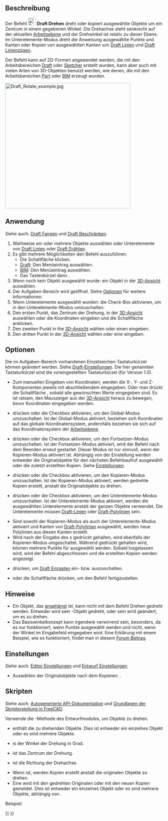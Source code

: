 <languages/>

{{Docnav/de
|[[Draft_Move/de|Verschieben]]
|[[Draft_Scale/de|Skalieren]]
|[[Draft_Workbench/de|Draft]]
|IconL=Draft_Move.svg
|IconR=Draft_Scale.svg
|IconC=Workbench_Draft.svg
}}

{{GuiCommand/de
|Name=Draft Rotate
|Name/de=Draft Drehen
|MenuLocation=Änderung → Drehen<br>Bearbeiten → Drehen
|Workbenches=[[Draft_Workbench/de|Draft]], [[BIM_Workbench/de|BIM]]
|Shortcut={{KEY|R}}{{KEY|O}}
|Version=0.7
|SeeAlso=[[Draft_SubelementHighlight/de|Draft UnterelementHervorheben]]
}}

<span id="Description"></span>
==Beschreibung==

Der Befehl [[Image:Draft_Rotate.svg|24px]] '''Draft Drehen''' dreht oder kopiert ausgewählte Objekte um ein Zentrum in einem gegebenen Winkel. Die Drehachse steht senkrecht auf der aktuellen [[Draft_SelectPlane/de|Arbeitsebene]] und der Drehwinkel ist relativ zu dieser Ebene. Im Unterelemente-Modus dreht die Anweisung ausgewählte Punkte und Kanten oder Kopien von ausgewählten Kanten von [[Draft_Line/de|Draft Linien]] und [[Draft_Wire/de|Draft Linienzügen]].

Der Befehl kann auf 2D-Formen angewendet werden, die mit den Arbeitsbereichen [[Draft Workbench/de|Draft]] oder [[Sketcher Workbench/de|Sketcher]] erstellt wurden, kann aber auch mit vielen Arten von 3D-Objekten benutzt werden, wie denen, die mit den Arbeitsbereichen [[Part Workbench/de|Part]] oder [[BIM_Workbench/de|BIM]] erzeugt wurden.

[[Image:Draft_Rotate_example.jpg|400px]]
{{Caption|Drehen eines Objekts um einen Drehpunkt}}

<span id="Usage"></span>
==Anwendung==

Siehe auch: [[Draft_Snap/de|Draft Fangen]] und [[Draft_Constrain/de|Draft Beschränken]].

# Wahlweise ein oder mehrere Objekte auswählen oder Unterelemente von [[Draft_Line/de|Draft Linien]] oder [[Draft_Wire/de|Draft Drähten]].
# Es gibt mehrere Möglichkeiten den Befehl auszuführen:
#* Die Schaltfläche {{Button|[[Image:Draft_Rotate.svg|16px]] [[Draft Rotate/de|Drehen]]}} klicken.
#* [[Draft_Workbench/de|Draft]]: Den Menüeintrag {{MenuCommand|Änderung → [[Image:Draft_Rotate.svg|16px]] Drehen}} auswählen.
#* [[BIM_Workbench/de|BIM]]: Den Menüeintrag {{MenuCommand|Bearbeiten → [[Image:Draft_Rotate.svg|16px]] Drehen}} auswählen.
#* Das Tastenkürzel {{KEY|R}} dann {{KEY|O}}.
# Wenn noch kein Objekt ausgewählt wurde: ein Objekt in der [[3D view/de|3D-Ansicht]] auswählen.
# Der Aufgaben-Bereich {{MenuCommand|Drehen}} wird geöffnet. Siehe [[#Optionen|Optionen]] für weitere Informationen.
# Wenn Unterelemente ausgewählt wurden: die Check-Box {{MenuCommand|Unterelemente ändern}} aktivieren, um in den Unterelemente-Modus umzuschalten.
# Den ersten Punkt, das Zentrum der Drehung, in der [[3D_view/de|3D-Ansicht]] auswählen oder die Koordinaten eingeben und die Schaltfläche {{Button|[[Image:Draft_AddPoint.svg|16px]] Punkt eingeben}} anklicken.
# Den zweiten Punkt in the [[3D_view/de|3D-Ansicht]] wählen oder einen {{MenuCommand|Basiswinkel}} eingeben.
# Den dritten Punkt in der [[3D_view/de|3D-Ansicht]] wählen oder eine {{MenuCommand|Drehung}} eingeben.

<span id="Options"></span>
==Optionen==

<div class="mw-translate-fuzzy">
Die im Aufgaben-Bereich vorhandenen Einzelzeichen-Tastaturkürzel können geändert werden. Siehe [[Draft_Preferences/de|Draft-Einstellungen]]. Die hier genannten Tastaturkürzel sind die voreingestellten Tastaturkürzel (für Version 1.0).
</div>

* Zum manuellen Eingeben von Koordinaten, werden die X-, Y- und Z-Komponenten jeweils mit abschließendem {{KEY|Enter}} eingegeben. Oder man drückt die Schaltfläche {{Button|[[Image:Draft_AddPoint.svg|16px]] Punkt eingeben}}, sobald alle gewünschten Werte eingegeben sind. Es ist ratsam, den Mauszeiger aus der [[3D_view/de|3D-Ansicht]] heraus zu bewegen, bevor Koordinaten eingegeben werden.
* {{KEY|G}} drücken oder die Checkbox {{MenuCommand|Global}} aktivieren, um den Global-Modus umzuschalten. Ist der Global-Modus aktiviert, beziehen sich Koordinaten auf das globale Koordinatensystem, andernfalls beziehen sie sich auf das Koordinatensystem der [[Draft_SelectPlane/de|Arbeitsebene]].
* {{KEY|N}} drücken oder die Checkbox {{MenuCommand|Fortsetzen}} aktivieren, um den Fortsetzen-Modus umzuschalten. Ist der Fortsetzen-Modus aktiviert, wird der Befehl nach dem Beenden erneut gestartet. Dieser Modus ist nur sinnvoll, wenn der Kopieren-Modus aktiviert ist. Abhängig von der Einstellung {{MenuCommand|Select base objects after copying}} werden entweder die Originalobjekte für den nächsten Befehlsaufruf ausgewählt oder die zuletzt erstellten Kopien. Siehe [[#Einstellungen|Einstellungen]].
* {{KEY|C}} drücken oder die Checkbox {{MenuCommand|Kopieren}} aktivieren, um den Kopieren-Modus umzuschalten. Ist der Kopieren-Modus aktiviert, werden gedrehte Kopien erstellt, anstatt die Originalobjekte zu drehen.
* {{KEY|B}} drücken oder die Checkbox {{MenuCommand|Unterelemente anpassen}} aktivieren, um den Unterelemente-Modus umzuschalten. Ist der Unterelemente-Modus aktiviert, werden die ausgewählten Unterelemente anstatt der ganzen Objekte verwendet. Die Unterelemente müssen [[Draft_Line/de|Draft-Linien]] oder [[Draft_Wire/de|Draft-Polylinien]] sein.
* Sind sowohl der Kopieren-Modus als auch der Unterelemente-Modus aktiviert und Kanten von [[Draft_Wire/de|Draft-Polylinien]] ausgewählt, werden neue Polylinien aus diesen Kanten erstellt.
* Wird {{KEY|ALT}} nach der Eingabe des {{MenuCommand|Basiswinkel}}s gedrückt gehalten, wird ebenfalls der Kopieren-Modus umgeschaltet. Während {{KEY|ALT}} gedrückt gehalten wird, können mehrere Punkte für {{MenuCommand|Drehung}} ausgewählt werden. Sobald {{KEY|ALT}} losgelassen wird, wird der Befehl abgeschlossen und die erstellten Kopien werden angezeigt.
* {{KEY|S}} drücken, um [[Draft_Snap/de|Draft Einrasten]] ein- bzw. auszuschalten.
* {{KEY|Esc}} oder die Schaltfläche {{Button|Schließen}} drücken, um den Befehl fertigzustellen.

<span id="Notes"></span>
==Hinweise==

* Ein Objekt, das [[Part_EditAttachment/de|angehängt]] ist, kann nicht mit dem Befehl Drehen gedreht werden. Entweder wird sein {{PropertyData/de|Support}}-Objekt gedreht, oder sein {{PropertyData/de|Attachment Offset}} wird geändert, um es zu drehen.
* Das Basiswinkelkonzept kann irgendwie verwirrend sein, besonders, da es nur funktioniert, wenn Punkte ausgewählt werden und nicht, wenn der Winkel im Eingabefeld eingegeben wird. Eine Erklärung mit einem Beispiel, wie es funktioniert, findet man in diesem [https://forum.freecad.org/viewtopic.php?p=736674#p736674 Forum Beitrag].

<span id="Preferences"></span>
==Einstellungen==

Siehe auch: [[Preferences_Editor/de|Editor Einstellungen]] und [[Draft_Preferences/de|Entwurf Einstellungen]].

* Auswählen der Originalobjekte nach dem Kopieren: {{MenuCommand|Bearbeiten → Einstellungen... → Draft → Allgemein → Wähle ursprüngliche Objekte nach dem Kopieren aus}}.

<span id="Scripting"></span>
==Skripten==

Siehe auch: [https://freecad.github.io/SourceDoc/ Autogenerierte API-Dokumentation] und [[FreeCAD_Scripting_Basics/de|Grundlagen der Skripterstellung in FreeCAD]].

Verwende die {{incode|Drehen}}-Methode des Entwurfmodules, um Objekte zu drehen.

{{Code|code=
rotated_list = rotate(objectslist, angle, center=Vector(0,0,0), axis=Vector(0,0,1), copy=False)
}}

* {{incode|objectlist}} enthält die zu drehenden Objekte. Dies ist entweder ein einzelnes Objekt oder es sind mehrere Objekte.
* {{incode|angle}} is der Winkel der Drehung in Grad.
* {{incode|center}} ist das Zentrum der Drehung.
* {{incode|axis}} ist die Richtung der Drehachse.
* Wenn {{incode|copy}} {{incode|True}} ist, werden Kopien erstellt anstatt die originalen Objekte zu drehen.
* Eine {{incode|rotatedlist}} wird mit den gedrehten Originalen oder mit den neuen Kopien gemeldet. Dies ist entweder ein einzelnes Objekt oder es sind mehrere Objekte, abhängig von {{incode|objectlist}}.

Beispiel:

{{Code|code=
import FreeCAD as App
import Draft

doc = App.newDocument()

polygon1 = Draft.make_polygon(3, radius=300)
Draft.move(polygon1, App.Vector(1000, 0, 0))

# Rotation around the origin
angle1 = 45
rot2 = Draft.rotate(polygon1, angle1, copy=True)
rot3 = Draft.rotate(polygon1, 2*angle1, copy=True)
rot4 = Draft.rotate(polygon1, 4*angle1, copy=True)

polygon2 = Draft.make_polygon(3, radius=1000)
polygon3 = Draft.make_polygon(5, radius=500)
Draft.move(polygon2, App.Vector(2000, 0, 0))
Draft.move(polygon3, App.Vector(2000, 0, 0))

# Rotation around another point
angle2 = 60
cen = App.Vector(3100, 0, 0)
list2 = [polygon2, polygon3]
rot_list2 = Draft.rotate(list2, angle2, center=cen, copy=True)
rot_list3 = Draft.rotate(list2, 2*angle2, center=cen, copy=True)
rot_list4 = Draft.rotate(list2, 4*angle2, center=cen, copy=True)

doc.recompute()
}}


{{Docnav/de
|[[Draft_Move/de|Verschieben]]
|[[Draft_Scale/de|Skalieren]]
|[[Draft_Workbench/de|Draft]]
|IconL=Draft_Move.svg
|IconR=Draft_Scale.svg
|IconC=Workbench_Draft.svg
}}

{{Draft Tools navi{{#translation:}}}}
{{Userdocnavi{{#translation:}}}}